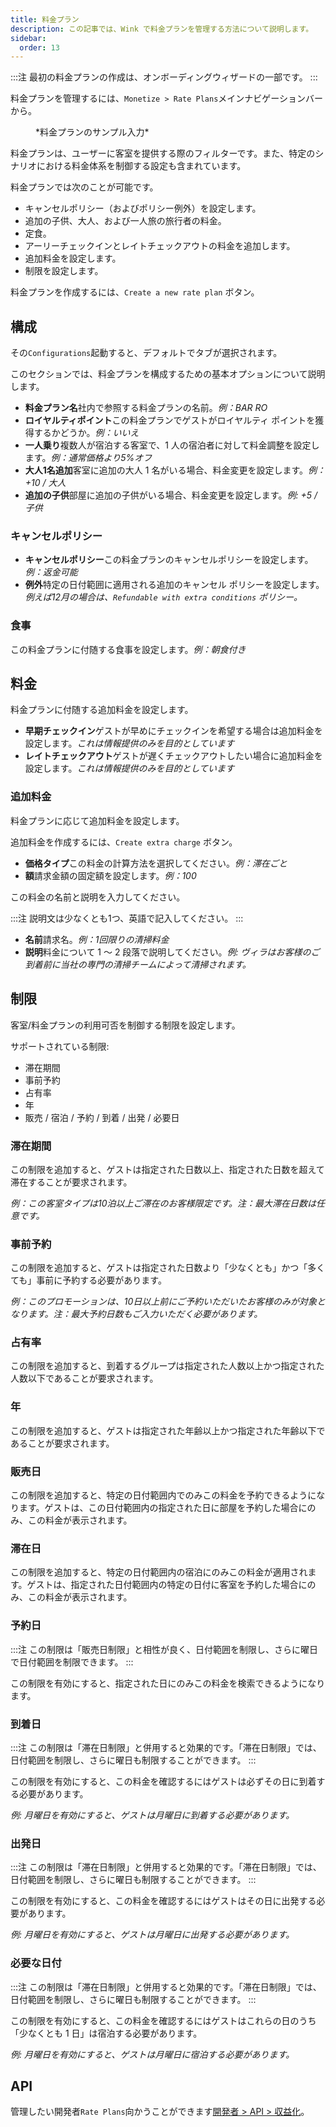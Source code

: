 ```yaml
---
title: 料金プラン
description: この記事では、Wink で料金プランを管理する方法について説明します。
sidebar:
  order: 13
---
```


:::注
最初の料金プランの作成は、オンボーディングウィザードの一部です。
:::

料金プランを管理するには、`Monetize > Rate Plans`メインナビゲーションバーから。

<figure>
  <CloudinaryImage width="350" height="559" resize="scale" quality="best" alt="料金プラン" src="academy/rate-plan" errorImage="noimage_opaque_nyrtl0.png" />

  <figcaption>*料金プランのサンプル入力*</figcaption>
</figure>


料金プランは、ユーザーに客室を提供する際のフィルターです。また、特定のシナリオにおける料金体系を制御する設定も含まれています。

料金プランでは次のことが可能です。

* キャンセルポリシー（およびポリシー例外）を設定します。
* 追加の子供、大人、および一人旅の旅行者の料金。
* 定食。
* アーリーチェックインとレイトチェックアウトの料金を追加します。
* 追加料金を設定します。
* 制限を設定します。

料金プランを作成するには、`Create a new rate plan` ボタン。

## 構成

その`Configurations`起動すると、デフォルトでタブが選択されます。

このセクションでは、料金プランを構成するための基本オプションについて説明します。

* **料金プラン名**社内で参照する料金プランの名前。*例：BAR RO*
* **ロイヤルティポイント**この料金プランでゲストがロイヤルティ ポイントを獲得するかどうか。*例：いいえ*
* **一人乗り**複数人が宿泊する客室で、1 人の宿泊者に対して料金調整を設定します。*例：通常価格より5%オフ*
* **大人1名追加**客室に追加の大人 1 名がいる場合、料金変更を設定します。*例：+10 / 大人*
* **追加の子供**部屋に追加の子供がいる場合、料金変更を設定します。*例: +5 / 子供*

### キャンセルポリシー

* **キャンセルポリシー**この料金プランのキャンセルポリシーを設定します。*例：返金可能*
* **例外**特定の日付範囲に適用される追加のキャンセル ポリシーを設定します。*例えば12月の場合は、`Refundable with extra conditions` ポリシー。*

### 食事

この料金プランに付随する食事を設定します。*例：朝食付き*

## 料金

料金プランに付随する追加料金を設定します。

* **早期チェックイン**ゲストが早めにチェックインを希望する場合は追加料金を設定します。*これは情報提供のみを目的としています*
* **レイトチェックアウト**ゲストが遅くチェックアウトしたい場合に追加料金を設定します。*これは情報提供のみを目的としています*

### 追加料金

料金プランに応じて追加料金を設定します。

追加料金を作成するには、`Create extra charge` ボタン。

* **価格タイプ**この料金の計算方法を選択してください。*例：滞在ごと*
* **額**請求金額の固定額を設定します。*例：100*

この料金の名前と説明を入力してください。

:::注
説明文は少なくとも1つ、英語で記入してください。
:::

* **名前**請求名。*例：1回限りの清掃料金*
* **説明**料金について 1 ～ 2 段落で説明してください。*例: ヴィラはお客様のご到着前に当社の専門の清掃チームによって清掃されます。*

## 制限

客室/料金プランの利用可否を制御する制限を設定します。

サポートされている制限:

* 滞在期間
* 事前予約
* 占有率
* 年
* 販売 / 宿泊 / 予約 / 到着 / 出発 / 必要日

### 滞在期間

この制限を追加すると、ゲストは指定された日数以上、指定された日数を超えて滞在することが要求されます。

*例：この客室タイプは10泊以上ご滞在のお客様限定です。注：最大滞在日数は任意です。*

### 事前予約

この制限を追加すると、ゲストは指定された日数より「少なくとも」かつ「多くても」事前に予約する必要があります。

*例：このプロモーションは、10日以上前にご予約いただいたお客様のみが対象となります。注：最大予約日数もご入力いただく必要があります。*

### 占有率

この制限を追加すると、到着するグループは指定された人数以上かつ指定された人数以下であることが要求されます。

### 年

この制限を追加すると、ゲストは指定された年齢以上かつ指定された年齢以下であることが要求されます。

### 販売日

この制限を追加すると、特定の日付範囲内でのみこの料金を予約できるようになります。ゲストは、この日付範囲内の指定された日に部屋を予約した場合にのみ、この料金が表示されます。

### 滞在日

この制限を追加すると、特定の日付範囲内の宿泊にのみこの料金が適用されます。ゲストは、指定された日付範囲内の特定の日付に客室を予約した場合にのみ、この料金が表示されます。

### 予約日

:::注
この制限は「販売日制限」と相性が良く、日付範囲を制限し、さらに曜日で日付範囲を制限できます。
:::

この制限を有効にすると、指定された日にのみこの料金を検索できるようになります。

### 到着日

:::注
この制限は「滞在日制限」と併用すると効果的です。「滞在日制限」では、日付範囲を制限し、さらに曜日も制限することができます。
:::

この制限を有効にすると、この料金を確認するにはゲストは必ずその日に到着する必要があります。

*例: 月曜日を有効にすると、ゲストは月曜日に到着する必要があります。*

### 出発日

:::注
この制限は「滞在日制限」と併用すると効果的です。「滞在日制限」では、日付範囲を制限し、さらに曜日も制限することができます。
:::

この制限を有効にすると、この料金を確認するにはゲストはその日に出発する必要があります。

*例: 月曜日を有効にすると、ゲストは月曜日に出発する必要があります。*

### 必要な日付

:::注
この制限は「滞在日制限」と併用すると効果的です。「滞在日制限」では、日付範囲を制限し、さらに曜日も制限することができます。
:::

この制限を有効にすると、この料金を確認するにはゲストはこれらの日のうち「少なくとも 1 日」は宿泊する必要があります。

*例: 月曜日を有効にすると、ゲストは月曜日に宿泊する必要があります。*

## API

管理したい開発者`Rate Plans`向かうことができます[開発者 > API > 収益化](/developers/apis/#monetize-api)。

